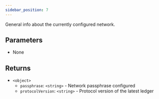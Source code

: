 ```yaml
---
sidebar_position: 7
---
```


General info about the currently configured network.

## Parameters

- None

## Returns

- `<object>`
  - `passphrase`: `<string>` - Network passphrase configured
  - `protocolVersion`: `<string>` - Protocol version of the latest ledger
